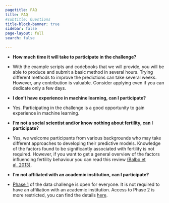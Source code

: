 ```yaml
---
pagetitle: FAQ
title: FAQ
#subtitle: Questions
title-block-banner: true
sidebar: false
page-layout: full
search: false  

---
```


- __How much time it will take to participate in the challenge?__
- With the example scripts and codebooks that we will provide, you will be able to produce and submit a basic method in several hours. Trying different methods to improve the predictions can take several weeks. However, any contribution is valuable. Consider applying even if you can dedicate only a few days.

- __I don't have experience in machine learning, can I participate?__
- Yes. Participating in the challenge is a good opportunity to gain experience in machine learning.

- __I'm not a social scientist and/or know nothing about fertility, can I participate?__
- Yes, we welcome participants from various backgrounds who may take different approaches to developing their predictive models. Knowledge of the factors found to be significantly associated with fertility is not required. However, if you want to get a general overview of the factors influencing fertility behaviour you can read this review [(Balbo et al. 2013)](https://link.springer.com/article/10.1007/s10680-012-9277-y).  

- __I'm not affiliated with an academic institution, can I participate?__
- [Phase 1](/details/overview/3phases.md) of the data challenge is open for everyone. It is not required to have an affiliation with an academic institution. Access to Phase 2 is more restricted, you can find the details [here](/details/overview/1application.md).






